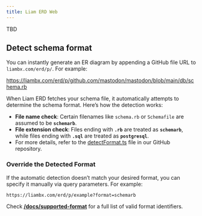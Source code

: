 ```yaml
---
title: Liam ERD Web
---
```


TBD

## Detect schema format

You can instantly generate an ER diagram by appending a GitHub file URL to `liambx.com/erd/p/`. For example:

https://liambx.com/erd/p/github.com/mastodon/mastodon/blob/main/db/schema.rb

When Liam ERD fetches your schema file, it automatically attempts to determine the schema format. Here’s how the detection works:

- **File name check**: Certain filenames like `schema.rb` or `Schemafile` are assumed to be **`schemarb`**.
- **File extension check**: Files ending with **`.rb`** are treated as **`schemarb`**, while files ending with **`.sql`** are treated as **`postgresql`**.
- For more details, refer to the [detectFormat.ts](https://github.com/liam-hq/liam/blob/main/frontend/packages/db-structure/src/parser/supportedFormat/detectFormat.ts) file in our GitHub repository.

### Override the Detected Format
If the automatic detection doesn’t match your desired format, you can specify it manually via query parameters. For example:

```
https://liambx.com/erd/p/example?format=schemarb
```

Check [**/docs/supported-format**](/docs/supported-format) for a full list of valid format identifiers.
